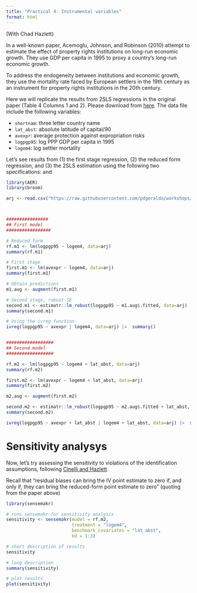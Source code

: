 ```yaml
---
title: "Practical 4: Instrumental variables"
format: html
---
```


(With Chad Hazlett)

In a well-known paper, Acemoglu, Johnson, and Robinson (2010) attempt to estimate the effect of property rights institutions on long-run economic growth. They use GDP per capita in 1995 to proxy a country's long-run economic growth. 

To address the endogeneity between institutions and economic growth, they use the mortality rate faced by European settlers in the 19th century as an instrument for property rights institutions in the 20th century. 

Here we will replicate the results from 2SLS regressions in the original paper (Table 4 Columns 1 and 2). Please download \texttt{arj.dta} from [here](https://github.com/pdgeraldo/workshops/tree/main/PabloGeraldo_CI_Edinburgh_2024/data). The data file include the following variables:


* $\texttt{shortnam}$: three letter country name
* $\texttt{lat\_abst}$: absolute latitude of capital/90
* $\texttt{avexpr}$: average protection against expropriation risks
* $\texttt{logpgp95}$: log PPP GDP per capita in 1995
* $\texttt{logem4}$: log settler mortality

Let's see results from (1) the first stage regression, (2) the reduced form regression, and (3) the 2SLS estimation using the following two specifications:
\begin{eqnarray*}
\texttt{logpgp95}_i &=& \beta_0 + \beta_1 \texttt{avexpr}_i + \epsilon_i \\
\texttt{avexpr}_i &=& \gamma_0 + \gamma_1 \texttt{logem4} + \mu_i 
\end{eqnarray*}
and 
\begin{eqnarray*}
\texttt{logpgp95}_i &=& \beta_0 + \beta_1 \texttt{avexpr}_i + \beta_3 \texttt{lat\_abst} + \epsilon_i\\
\texttt{avexpr}_i &=& \gamma_0 + \gamma_1 \texttt{logem4} + \gamma_2 \texttt{lat\_abst} + \mu_i
\end{eqnarray*}



```r
library(AER)
library(broom)

arj <- read.csv("https://raw.githubusercontent.com/pdgeraldo/workshops/main/PabloGeraldo_CI_Edinburgh_2024/data/arj.csv")



################
## First model
#################

# Reduced form
rf.m1 <- lm(logpgp95 ~ logem4, data=arj) 
summary(rf.m1)

# First stage
first.m1 <- lm(avexpr ~ logem4, data=arj)
summary(first.m1)

# Obtain predictions
m1.aug <- augment(first.m1) 

# Second stage, robust SE
second.m1 <- estimatr::lm_robust(logpgp95 ~ m1.aug$.fitted, data=arj)
summary(second.m1)

# Using the ivreg function
ivreg(logpgp95 ~ avexpr | logem4, data=arj) |>  summary()


##################
## Second model
##################

rf.m2 <- lm(logpgp95 ~ logem4 + lat_abst, data=arj)
summary(rf.m2)

first.m2 <- lm(avexpr ~ logem4 + lat_abst, data=arj)
summary(first.m2)

m2.aug <- augment(first.m2)

second.m2 <- estimatr::lm_robust(logpgp95 ~ m2.aug$.fitted + lat_abst, data=arj)
summary(second.m2)

ivreg(logpgp95 ~ avexpr + lat_abst | logem4 + lat_abst, data=arj) |>  summary()
```

# Sensitivity analysys

Now, let's try assessing the sensitivity to violations of the identification assumptions, following [Cinelli and Hazlett](https://carloscinelli.com/files/Cinelli%20and%20Hazlett%20(2020)%20-%20OVB%20for%20IV.pdf)

Recall that "residual biases can bring the IV point estimate to zero if, and only if, they can bring the
reduced-form point estimate to zero" (quoting from the paper above)



```r
library(sensemakr)

# runs sensemakr for sensitivity analysis
sensitivity <- sensemakr(model = rf.m2, 
                         treatment = "logem4",
                         benchmark_covariates = "lat_abst",
                         kd = 1:3)

# short description of results
sensitivity

# long description
summary(sensitivity)

# plot results
plot(sensitivity)
```

